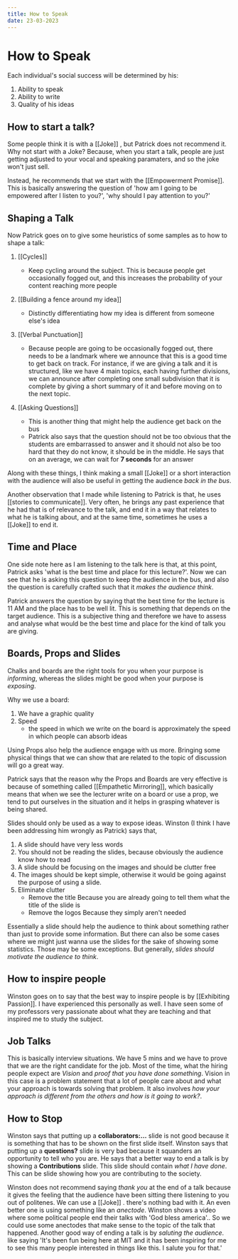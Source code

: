```yaml
---
title: How to Speak
date: 23-03-2023
---
```


# How to Speak

Each individual's social success will be determined by his:
1. Ability to speak
2. Ability to write
3. Quality of his ideas

## How to start a talk?
Some people think it is with a [[Joke]] , but Patrick does not recommend it.
Why not start with a Joke? Because, when you start a talk, people are just getting adjusted to your vocal and speaking paramaters, and so the joke won't just sell.

Instead, he recommends that we start with the [[Empowerment Promise]]. This is basically answering the question of 'how am I going to be empowered after I listen to you?', 'why should I pay attention to you?'

## Shaping a Talk
Now Patrick goes on to give some heuristics of some samples as to how to shape a talk:
1. [[Cycles]]
	- Keep cycling around the subject. This is because people get occasionally fogged out, and this increases the probability of your content reaching more people
2. [[Building a fence around my idea]]
	- Distinctly differentiating how my idea is different from someone else's idea
3. [[Verbal Punctuation]]
	- Because people are going to be occasionally fogged out, there needs to be a landmark where we announce that this is a good time to get back on track. For instance, if we are giving a talk and it is structured, like we have 4 main topics, each having further divisions, we can announce after completing one small subdivision that it is complete by giving a short summary of it and before moving on to the next topic.
 
4. [[Asking Questions]]
	 - This is another thing that might help the audience get back on the bus
	 - Patrick also says that the question should not be too obvious that the students are embarrassed to answer and it should not also be too hard that they do not know, it should be in the middle. He says that on an average, we can wait for **7 seconds** for an answer

Along with these things, I think making a small [[Joke]] or a short interaction with the audience will also be useful in getting the audience *back in the bus*. 

Another observation that I made while listening to Patrick is that, he uses [[stories to communicate]]. Very often, he brings any past experience that he had that is of relevance to the talk, and end it in a way that relates to what he is talking about, and at the same time, sometimes he uses a [[Joke]] to end it. 

## Time and Place

One side note here as I am listening to the talk here is that, at this point, Patrick asks 'what is the best time and place for this lecture?'. Now we can see that he is asking this question to keep the audience in the bus, and also the question is carefully crafted such that it *makes the audience think*.

Patrick answers the question by saying that the best time for the lecture is 11 AM and the place has to be well lit. This is something that depends on the target audience. This is a subjective thing and therefore we have to assess and analyse what would be the best time and place for the kind of talk you are giving.

## Boards, Props and Slides

Chalks and boards are the right tools for you when your purpose is *informing*, whereas the slides might be good when your purpose is *exposing*.

Why we use a board:
1. We have a graphic quality
2. Speed
	- the speed in which we write on the board is approximately the speed in which people can absorb ideas

Using Props also help the audience engage with us more. Bringing some physical things that we can show that are related to the topic of discussion will go a great way.

Patrick says that the reason why the Props and Boards are very effective is because of something called [[Empathetic Mirroring]], which basically means that when we see the lecturer write on a board or use a prop, we tend to put ourselves in the situation and it helps in grasping whatever is being shared.

Slides should only be used as a way to expose ideas. Winston (I think I have been addressing him wrongly as Patrick) says that,
1. A slide should have very less words
2. You should not be reading the slides, because obviously the audience know how to read
3. A slide should be focusing on the images and should be clutter free
4. The images should be kept simple, otherwise it would be going against the purpose of using a slide.
5. Eliminate clutter
	- Remove the title 
		Because you are already going to tell them what the title of the slide is
	- Remove the logos
		 Because they simply aren't needed

Essentially a slide should help the audience to think about something rather than just to provide some information. But there can also be some cases where we might just wanna use the slides for the sake of showing some statistics. Those may be some exceptions. But generally, *slides should motivate the audience to think*.


## How to inspire people

Winston goes on to say that the best way to inspire people is by [[Exhibiting Passion]]. I have experienced this personally as well. I have seen some of my professors very passionate about what they are teaching and that inspired me to study the subject. 

## Job Talks

This is basically interview situations. We have 5 mins and we have to prove that we are the right candidate for the job. Most of the time, what the hiring people expect are *Vision* and *proof that you have done something*. Vision in this case is a problem statement that a lot of people care about and what your approach is towards solving that problem. It also involves *how your approach is different from the others and how is it going to work?*.


## How to Stop

Winston says that putting up a **collaborators:...** slide is not good because it is something that has to be shown on the first slide itself.
Winston says that putting up a **questions?** slide is very bad because it squanders an opportunity to tell who you are. 
He says that a better way to end a talk is by showing a **Contributions** slide. This slide should contain *what I have done*. This can be slide showing how you are contributing to the society.

Winston does not recommend saying *thank you* at the end of a talk because it gives the feeling that the audience have been sitting there listening to you out of politenes. 
We can use a [[Joke]] . there's nothing bad with it. An even better one is using something like an *anectode*. Winston shows a video where some political people end their talks with 'God bless america'.. So we could use some anectodes that make sense to the topic of the talk that happened. 
Another good way of ending a talk is by *saluting the audience*. like saying 'It's been fun being here at MIT and it has been inspiring for me to see this many people interested in things like this. I salute you for that.'
